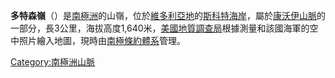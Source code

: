 {{Coord|76|46|S|161|25|E|source:GNIS|display=title}}

'''多特森嶺'''（{{lang-en|Dotson Ridge}}）是[[南極洲|南極洲]]的山嶺，位於[[維多利亞地|維多利亞地]]的[[斯科特海岸|斯科特海岸]]，屬於[[康沃伊山脈|康沃伊山脈]]的一部分，長3公里，海拔高度1,640米，[[美國地質調查局|美國地質調查局]]根據測量和該國海軍的空中照片繪入地圖，現時由[[南極條約體系|南極條約體系]]管理。

{{DEFAULTSORT:Dotson Ridge}}
[[Category:南極洲山脈|Category:南極洲山脈]]


{{ScottCoast-geo-stub}}